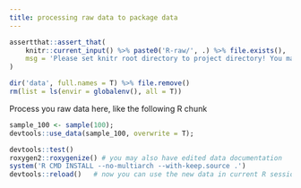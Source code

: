 ```yaml
---
title: processing raw data to package data
---
```


```r
assertthat::assert_that(
    knitr::current_input() %>% paste0('R-raw/', .) %>% file.exists(),
    msg = 'Please set knitr root directory to project directory! You may try running `rmarkdown::render("data-raw/data.Rmd")` at project directory or clicking `Knit` button on the top of this document in RStudio.'
)
```

```r
dir('data', full.names = T) %>% file.remove()
rm(list = ls(envir = globalenv(), all = T))
```

Process you raw data here, like the following R chunk

```r
sample_100 <- sample(100);
devtools::use_data(sample_100, overwrite = T);
```


```r
devtools::test()
roxygen2::roxygenize() # you may also have edited data documentation
system('R CMD INSTALL --no-multiarch --with-keep.source .')
devtools::reload()   # now you can use the new data in current R session 
```




